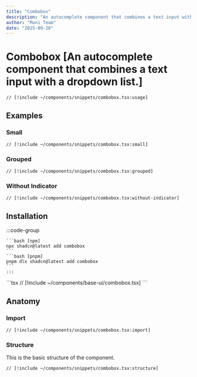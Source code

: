 ```yaml
---
title: "Combobox"
description: "An autocomplete component that combines a text input with a dropdown list."
author: "Muni Team"
date: "2025-09-28"
---
```



# Combobox [An autocomplete component that combines a text input with a dropdown list.]

<CodePreviewBlock>
<ComboboxComponent />

```tsx
// [!include ~/components/snippets/combobox.tsx:usage]
```

</CodePreviewBlock>

## Examples

### Small

<CodePreviewBlock>
  <ComboboxSmall />

```tsx
// [!include ~/components/snippets/combobox.tsx:small]
```

</CodePreviewBlock>

### Grouped

<CodePreviewBlock>
  <ComboboxGrouped />

```tsx
// [!include ~/components/snippets/combobox.tsx:grouped]
```

</CodePreviewBlock>

### Without Indicator

<CodePreviewBlock>
  <ComboboxWithoutIndicator />

```tsx
// [!include ~/components/snippets/combobox.tsx:without-indicator]
```

</CodePreviewBlock>

## Installation

<Tabs>
  <TabsItem value="cli" label="CLI">
    :::code-group 

    ```bash [npm] 
    npx shadcn@latest add combobox 
    ``` 
    ```bash [pnpm] 
    pnpm dlx shadcn@latest add combobox 
    ``` 
    :::
  </TabsItem>
  <TabsItem value="manual" label="MANUAL">
    ```tsx 
    // [!include ~/components/base-ui/combobox.tsx] 
    ```
  </TabsItem>
</Tabs>

## Anatomy

### Import

```tsx
// [!include ~/components/snippets/combobox.tsx:import]
```

### Structure

This is the basic structure of the component.

```tsx
// [!include ~/components/snippets/combobox.tsx:structure]
```